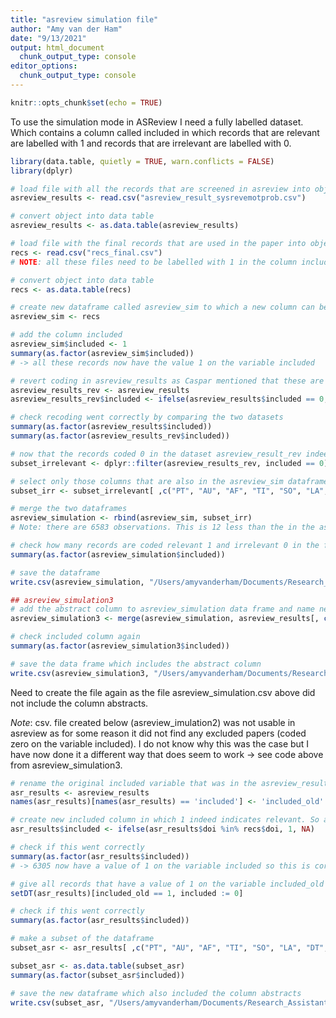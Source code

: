 ```yaml
---
title: "asreview simulation file"
author: "Amy van der Ham"
date: "9/13/2021"
output: html_document
  chunk_output_type: console
editor_options: 
  chunk_output_type: console
---
```


```r
knitr::opts_chunk$set(echo = TRUE)
```
To use the simulation mode in ASReview I need a fully labelled dataset. Which contains a column called included in which records that are relevant are labelled with 1 and records that are irrelevant are labelled with 0. 

```r
library(data.table, quietly = TRUE, warn.conflicts = FALSE)
library(dplyr)

# load file with all the records that are screened in asreview into object
asreview_results <- read.csv("asreview_result_sysrevemotprob.csv")

# convert object into data table
asreview_results <- as.data.table(asreview_results)

# load file with the final records that are used in the paper into object
recs <- read.csv("recs_final.csv")
# NOTE: all these files need to be labelled with 1 in the column included because these are the records that were deemed suitable for the analysis. 

# convert object into data table
recs <- as.data.table(recs)

# create new dataframe called asreview_sim to which a new column can be added
asreview_sim <- recs

# add the column included
asreview_sim$included <- 1
summary(as.factor(asreview_sim$included))
# -> all these records now have the value 1 on the variable included

# revert coding in asreview_results as Caspar mentioned that these are reversed coded
asreview_results_rev <- asreview_results
asreview_results_rev$included <- ifelse(asreview_results$included == 0, 1, 0)

# check recoding went correctly by comparing the two datasets
summary(as.factor(asreview_results$included))
summary(as.factor(asreview_results_rev$included))

# now that the records coded 0 in the dataset asreview_result_rev indeed represent the articles that were excluded we can subset these and add them to the dataframe asreview_sim 
subset_irrelevant <- dplyr::filter(asreview_results_rev, included == 0)

# select only those columns that are also in the asreview_sim dataframe
subset_irr <- subset_irrelevant[ ,c("PT", "AU", "AF", "TI", "SO", "LA", "DT", "DE", "ID", "AB", "C1", "RP", "EM", "FU", "FX", "NR", "TC", "Z9", "U1", "U2", "PU", "PI", "PA", "SN", "EI", "J9", "JI", "PD", "PY", "VL", "IS", "AR", "DI", "PG", "WC", "SC", "GA", "UT", "PM", "OA", "DA", "ER", "BP", "EP", "EA", "OI", "RI", "SI", "SU", "MA", "CA", "CT", "CY", "CL", "SP", "EF", "HC", "HP", "PN", "BE", "SE", "BN", "HO", "D2", "DB", "CR", "AU_UN", "AU1_UN", "AU_UN_NR", "SR_FULL", "SR", "doi", "title", "n_duplicates", "included")]

# merge the two dataframes 
asreview_simulation <- rbind(asreview_sim, subset_irr)
# Note: there are 6583 observations. This is 12 less than the in the asreview_result_sysrevemotprob.csv file. Have to check reason for this in exploration_asreviewresultsfile.Rmd. Probably something to do with rayyan. It does not really matter that these cases are excluded for the simulation however. 

# check how many records are coded relevant 1 and irrelevant 0 in the final dataframe
summary(as.factor(asreview_simulation$included))

# save the dataframe
write.csv(asreview_simulation, "/Users/amyvanderham/Documents/Research_Assistant_Rgit/veni_sysrev/asreview/asreview_simulation.csv", row.names = FALSE)

## asreview_simulation3
# add the abstract column to asreview_simulation data frame and name new data frame asreview_simulation3
asreview_simulation3 <- merge(asreview_simulation, asreview_results[, c("doi", "abstract")], by="doi")

# check included column again
summary(as.factor(asreview_simulation3$included))

# save the data frame which includes the abstract column
write.csv(asreview_simulation3, "/Users/amyvanderham/Documents/Research_Assistant_Rgit/veni_sysrev/asreview/asreview_simulation3.csv", row.names = FALSE)
```

Need to create the file again as the file asreview_simulation.csv above did not include the column abstracts. 

*Note*: csv. file created below (asreview_imulation2) was not usable in asreview as for some reason it did not find any excluded papers (coded zero on the variable included). I do not know why this was the case but I have now done it a different way that does seem to work -> see code above from asreview_simulation3. 

```r
# rename the original included variable that was in the asreview_result_sysrevemotprob.csv to included_old so that we can call the new and correctly coded (1 = relevant, 0 = irrelevant) column included. 
asr_results <- asreview_results
names(asr_results)[names(asr_results) == 'included'] <- 'included_old'

# create new included column in which 1 indeed indicates relevant. So all the articles that are in the data set recs have been deemed suitable for analysis so need to receive one on this new included variable.
asr_results$included <- ifelse(asr_results$doi %in% recs$doi, 1, NA)

# check if this went correctly
summary(as.factor(asr_results$included))
# -> 6305 now have a value of 1 on the variable included so this is correct

# give all records that have a value of 1 on the variable included_old (which was the revert coded variable) a value of 0 on the variable included
setDT(asr_results)[included_old == 1, included := 0]

# check if this went correctly
summary(as.factor(asr_results$included))

# make a subset of the dataframe
subset_asr <- asr_results[ ,c("PT", "AU", "AF", "TI", "SO", "LA", "DT", "DE", "ID", "AB", "C1", "RP", "EM", "FU", "FX", "NR", "TC", "Z9", "U1", "U2", "PU", "PI", "PA", "SN", "EI", "J9", "JI", "PD", "PY", "VL", "IS", "AR", "DI", "PG", "WC", "SC", "GA", "UT", "PM", "OA", "DA", "ER", "BP", "EP", "EA", "OI", "RI", "SI", "SU", "MA", "CA", "CT", "CY", "CL", "SP", "EF", "HC", "HP", "PN", "BE", "SE", "BN", "HO", "D2", "DB", "CR", "AU_UN", "AU1_UN", "AU_UN_NR", "SR_FULL", "SR", "doi", "title", "abstract", "n_duplicates", "included")]

subset_asr <- as.data.table(subset_asr)
summary(as.factor(subset_asr$included))

# save the new dataframe which also included the column abstracts
write.csv(subset_asr, "/Users/amyvanderham/Documents/Research_Assistant_Rgit/veni_sysrev/asreview/asreview_simulation2.csv", row.names = FALSE)
```


